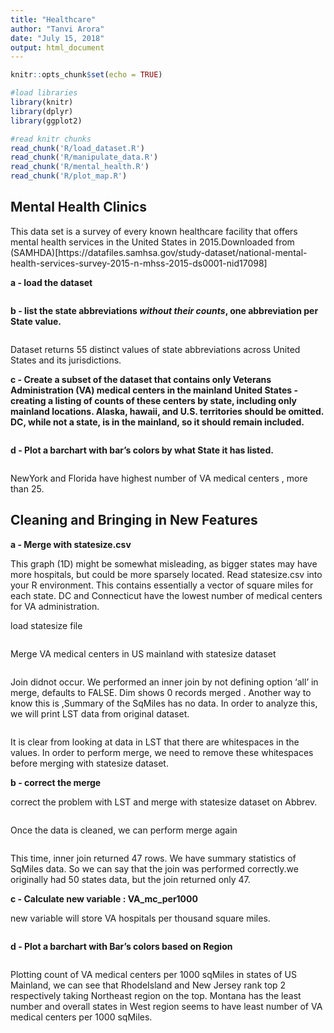 ---
title: "Healthcare"
author: "Tanvi Arora"
date: "July 15, 2018"
output: html_document
---

```{r setup, include=FALSE}
knitr::opts_chunk$set(echo = TRUE)

#load libraries
library(knitr)
library(dplyr)
library(ggplot2)

#read knitr chunks
read_chunk('R/load_dataset.R')
read_chunk('R/manipulate_data.R')
read_chunk('R/mental_health.R')
read_chunk('R/plot_map.R')

```

## Mental Health Clinics

This data set is a survey of every known healthcare facility that offers mental health services in the United States in 2015.Downloaded from (SAMHDA)[https://datafiles.samhsa.gov/study-dataset/national-mental-health-services-survey-2015-n-mhss-2015-ds0001-nid17098]

  **a - load the dataset**

```{r load_samhda}
```

  **b - list the state abbreviations *without their counts*, one abbreviation per State value.**
  
```{r get_stateabb}
```

Dataset returns 55 distinct values of state abbreviations across United States and its jurisdictions.

  **c - Create a subset of the dataset that contains only Veterans Administration (VA) medical centers in the mainland United States - creating a listing of counts of these centers by state, including only mainland locations. Alaska, hawaii, and U.S. territories should be omitted. DC, while not a state, is in the mainland, so it should remain included.**

```{r VA_mc_US}
```

  **d - Plot a barchart with bar's colors by what State it has listed.**

```{r plot_va_mc_us}
```

NewYork and Florida have highest number of VA medical centers , more than 25. 

## Cleaning and Bringing in New Features

  **a - Merge with statesize.csv**
  
  This graph (1D) might be somewhat misleading, as bigger states may have more hospitals, but could be more sparsely located. Read statesize.csv into your R environment. This contains essentially a vector of square miles for each state. DC and Connecticut have the lowest number of medical centers for VA administration.
  
  load statesize file
```{r load_statesize}
```

  Merge VA medical centers in US mainland with statesize dataset 
```{r merge1}
```

Join didnot occur. We performed an inner join by not defining option 'all' in merge, defaults to FALSE. Dim shows 0 records merged . Another way to know this is ,Summary of the SqMiles has no data. In order to analyze this, we will print LST data from original dataset.
```{r view_lst}
```

It is clear from looking at data in LST that there are whitespaces in the values. In order to perform merge, we need to remove these whitespaces before merging with statesize dataset.

  **b - correct the merge**
  
  correct the problem with LST and merge with statesize dataset on Abbrev.

```{r clean_lst}
```

Once the data is cleaned, we can perform merge again

```{r merge2}
```

This time, inner join returned 47 rows. We have summary statistics of SqMiles data. So we can say that the join was performed correctly.we originally had 50 states data, but the join returned only 47. 

  **c - Calculate new variable : VA_mc_per1000**
  
  new variable will store VA hospitals per thousand square miles.
  
```{r va_mc_per1000} 
```

  **d - Plot a barchart with Bar's colors based on Region**

```{r plot_va_mc_us_per1000}
```

Plotting count of VA medical centers per 1000 sqMiles in states of US Mainland, we can see that RhodeIsland and New Jersey rank top 2 respectively  taking Northeast region on the top. Montana has the least number and overall states in West region seems to have least number of VA medical centers per 1000 sqMiles.
